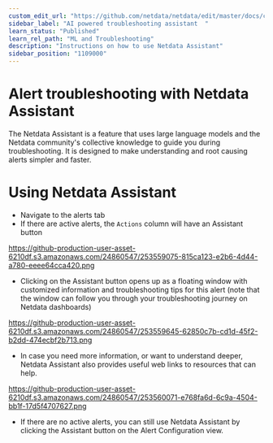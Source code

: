 ```yaml
---
custom_edit_url: "https://github.com/netdata/netdata/edit/master/docs/cloud/netdata-assistant.md"
sidebar_label: "AI powered troubleshooting assistant  "
learn_status: "Published"
learn_rel_path: "ML and Troubleshooting"
description: "Instructions on how to use Netdata Assistant"
sidebar_position: "1109000"
---
```

# Alert troubleshooting with Netdata Assistant

The Netdata Assistant is a feature that uses large language models and the Netdata community's collective knowledge to guide you during troubleshooting. It is designed to make understanding and root causing alerts simpler and faster.

# Using Netdata Assistant

- Navigate to the alerts tab
- If there are active alerts, the `Actions` column will have an Assistant button

https://github-production-user-asset-6210df.s3.amazonaws.com/24860547/253559075-815ca123-e2b6-4d44-a780-eeee64cca420.png

- Clicking on the Assistant button opens up as a floating window with customized information and troubleshooting tips for this alert (note that the window can follow you through your troubleshooting journey on Netdata dashboards)

https://github-production-user-asset-6210df.s3.amazonaws.com/24860547/253559645-62850c7b-cd1d-45f2-b2dd-474ecbf2b713.png

- In case you need more information, or want to understand deeper, Netdata Assistant also provides useful web links to resources that can help. 

https://github-production-user-asset-6210df.s3.amazonaws.com/24860547/253560071-e768fa6d-6c9a-4504-bb1f-17d5f4707627.png

- If there are no active alerts, you can still use Netdata Assistant by clicking the Assistant button on the Alert Configuration view.
